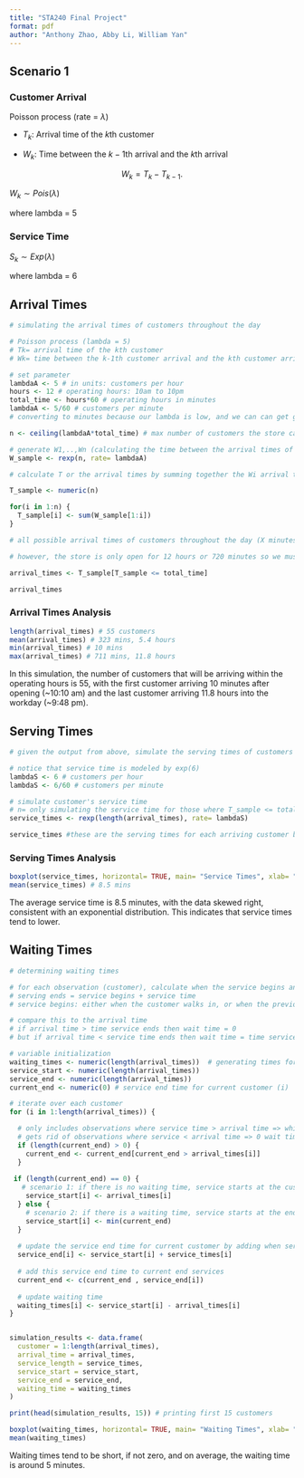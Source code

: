 ```yaml
---
title: "STA240 Final Project"
format: pdf
author: "Anthony Zhao, Abby Li, William Yan"
---
```


## Scenario 1

### Customer Arrival

Poisson process (rate = $\lambda$)

- $T_k$: Arrival time of the $k$th customer

- $W_k$: Time between the $k-1$th arrival and the $k$th arrival

$$
  W_k = T_k - T_{k-1}.
$$

$W_k \sim Pois(\lambda)$

where lambda = 5

### Service Time

$S_k \sim Exp(\lambda)$

where lambda = 6

## Arrival Times

```r

# simulating the arrival times of customers throughout the day

# Poisson process (lambda = 5)
# Tk= arrival time of the kth customer
# Wk= time between the k-1th customer arrival and the kth customer arrival where Wk ~ Pois(lambda)

# set parameter
lambdaA <- 5 # in units: customers per hour
hours <- 12 # operating hours: 10am to 10pm
total_time <- hours*60 # operating hours in minutes
lambdaA <- 5/60 # customers per minute
# converting to minutes because our lambda is low, and we can can get greater precision in analyses this way

n <- ceiling(lambdaA*total_time) # max number of customers the store can have throughout the day

# generate W1,..,Wn (calculating the time between the arrival times of 2 customers)
W_sample <- rexp(n, rate= lambdaA)

# calculate T or the arrival times by summing together the Wi arrival times

T_sample <- numeric(n)

for(i in 1:n) {
  T_sample[i] <- sum(W_sample[1:i])
}

# all possible arrival times of customers throughout the day (X minutes after opening)

# however, the store is only open for 12 hours or 720 minutes so we must get rid of the values that fall outside of the range (go beyond 720)

arrival_times <- T_sample[T_sample <= total_time]

arrival_times

```

### Arrival Times Analysis

```r
length(arrival_times) # 55 customers
mean(arrival_times) # 323 mins, 5.4 hours
min(arrival_times) # 10 mins
max(arrival_times) # 711 mins, 11.8 hours
```
In this simulation, the number of customers that will be arriving within the operating hours is 55, with the first customer arriving 10 minutes after opening (~10:10 am) and the last customer arriving 11.8 hours into the workday (~9:48 pm).

## Serving Times

```r
# given the output from above, simulate the serving times of customers before they leave

# notice that service time is modeled by exp(6)
lambdaS <- 6 # customers per hour
lambdaS <- 6/60 # customers per minute 

# simulate customer's service time 
# n= only simulating the service time for those where T_sample <= total_time
service_times <- rexp(length(arrival_times), rate= lambdaS)

service_times #these are the serving times for each arriving customer before they leave

```

### Serving Times Analysis

```r
boxplot(service_times, horizontal= TRUE, main= "Service Times", xlab= "Minutes")
mean(service_times) # 8.5 mins
```

The average service time is 8.5 minutes, with the data skewed right, consistent with an exponential distribution. This indicates that service times tend to lower. 

## Waiting Times

```r

# determining waiting times

# for each observation (customer), calculate when the service begins and when it ends 
# serving ends = service begins + service time
# service begins: either when the customer walks in, or when the previous customer leaves (assumes there is a waiting time)

# compare this to the arrival time 
# if arrival time > time service ends then wait time = 0
# but if arrival time < service time ends then wait time = time service ends- arrival time 

# variable initialization
waiting_times <- numeric(length(arrival_times))  # generating times for each customer
service_start <- numeric(length(arrival_times)) 
service_end <- numeric(length(arrival_times))  
current_end <- numeric(0) # service end time for current customer (i)

# iterate over each customer
for (i in 1:length(arrival_times)) {

  # only includes observations where service time > arrival time => which means there is a wait time
  # gets rid of observations where service < arrival time => 0 wait time
  if (length(current_end) > 0) {
    current_end <- current_end[current_end > arrival_times[i]]
  }
  
 if (length(current_end) == 0) {
   # scenario 1: if there is no waiting time, service starts at the customer arrival
    service_start[i] <- arrival_times[i]
  } else {
    # scenario 2: if there is a waiting time, service starts at the end of the previous customer's end time
    service_start[i] <- min(current_end)
  }
  
  # update the service end time for current customer by adding when service starts and how long the service takes
  service_end[i] <- service_start[i] + service_times[i]
  
  # add this service end time to current end services
  current_end <- c(current_end , service_end[i])
  
  # update waiting time
  waiting_times[i] <- service_start[i] - arrival_times[i]
}


simulation_results <- data.frame(
  customer = 1:length(arrival_times),
  arrival_time = arrival_times,
  service_length = service_times,
  service_start = service_start,
  service_end = service_end,
  waiting_time = waiting_times
)

print(head(simulation_results, 15)) # printing first 15 customers

```

```r
boxplot(waiting_times, horizontal= TRUE, main= "Waiting Times", xlab= "Minutes")
mean(waiting_times)
```

Waiting times tend to be short, if not zero, and on average, the waiting time is around 5 minutes. 

